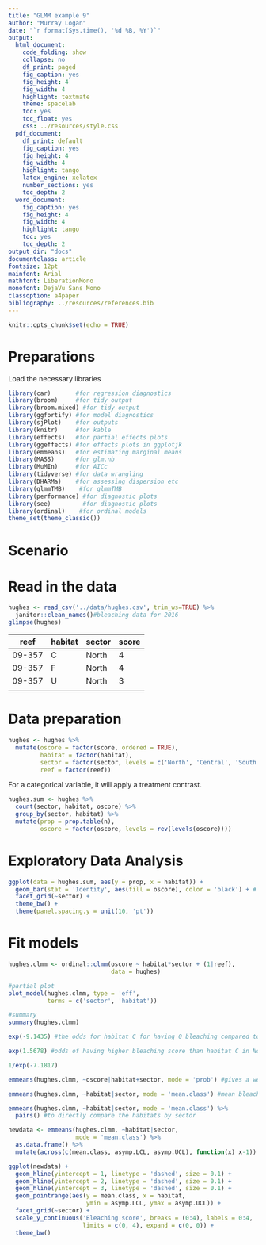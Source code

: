 ```yaml
---
title: "GLMM example 9"
author: "Murray Logan"
date: "`r format(Sys.time(), '%d %B, %Y')`"
output:
  html_document:
    code_folding: show
    collapse: no
    df_print: paged
    fig_caption: yes
    fig_height: 4
    fig_width: 4
    highlight: textmate
    theme: spacelab
    toc: yes
    toc_float: yes
    css: ../resources/style.css
  pdf_document:
    df_print: default
    fig_caption: yes
    fig_height: 4
    fig_width: 4
    highlight: tango
    latex_engine: xelatex
    number_sections: yes
    toc_depth: 2
  word_document:
    fig_caption: yes
    fig_height: 4
    fig_width: 4
    highlight: tango
    toc: yes
    toc_depth: 2
output_dir: "docs"
documentclass: article
fontsize: 12pt
mainfont: Arial
mathfont: LiberationMono
monofont: DejaVu Sans Mono
classoption: a4paper
bibliography: ../resources/references.bib
---
```


```r
knitr::opts_chunk$set(echo = TRUE)
```

# Preparations

Load the necessary libraries

```r
library(car)       #for regression diagnostics
library(broom)     #for tidy output
library(broom.mixed) #for tidy output
library(ggfortify) #for model diagnostics
library(sjPlot)    #for outputs
library(knitr)     #for kable
library(effects)   #for partial effects plots
library(ggeffects) #for effects plots in ggplotjk
library(emmeans)   #for estimating marginal means
library(MASS)      #for glm.nb
library(MuMIn)     #for AICc
library(tidyverse) #for data wrangling
library(DHARMa)    #for assessing dispersion etc
library(glmmTMB)    #for glmmTMB
library(performance) #for diagnostic plots
library(see)         #for diagnostic plots
library(ordinal)    #for ordinal models
theme_set(theme_classic())
```


# Scenario

# Read in the data

```r
hughes <- read_csv('../data/hughes.csv', trim_ws=TRUE) %>%
  janitor::clean_names()#bleaching data for 2016
glimpse(hughes)
```

| reef   | habitat | sector | score |
|--------|---------|--------|-------|
| 09-357 | C       | North  | 4     |
| 09-357 | F       | North  | 4     |
| 09-357 | U       | North  | 3     |
|        |         |        |       |

# Data preparation
```r
hughes <- hughes %>%
  mutate(oscore = factor(score, ordered = TRUE),
         habitat = factor(habitat),
         sector = factor(sector, levels = c('North', 'Central', 'South')),
         reef = factor(reef))
```
For a categorical variable, it will apply a treatment contrast.

```r
hughes.sum <- hughes %>%
  count(sector, habitat, oscore) %>%
  group_by(sector, habitat) %>%
  mutate(prop = prop.table(n),
         oscore = factor(oscore, levels = rev(levels(oscore))))
```


# Exploratory Data Analysis
```r
ggplot(data = hughes.sum, aes(y = prop, x = habitat)) +
  geom_bar(stat = 'Identity', aes(fill = oscore), color = 'black') + #'Identity' means don't do anything on it, multiply by 1
  facet_grid(~sector) +
  theme_bw() +
  theme(panel.spacing.y = unit(10, 'pt'))
```


# Fit models

```r
hughes.clmm <- ordinal::clmm(oscore ~ habitat*sector + (1|reef),
                             data = hughes)

#partial plot
plot_model(hughes.clmm, type = 'eff',
           terms = c('sector', 'habitat'))

#summary
summary(hughes.clmm)

exp(-9.1435) #the odds for habitat C for having 0 bleaching compared to having a higher bleaching that that is 0.0001069125%

exp(1.5678) #odds of having higher bleaching score than habitat C in North sector

1/exp(-7.1817)

emmeans(hughes.clmm, ~oscore|habitat+sector, mode = 'prob') #gives a weighed average so the sum of each column probability is 1

emmeans(hughes.clmm, ~habitat|sector, mode = 'mean.class') #mean bleaching for each sector, need to subtract 1 from everything because bleaching classes start from 0

emmeans(hughes.clmm, ~habitat|sector, mode = 'mean.class') %>%
  pairs() #to directly compare the habitats by sector
```
```r
newdata <- emmeans(hughes.clmm, ~habitat|sector, 
                   mode = 'mean.class') %>%
  as.data.frame() %>%
  mutate(across(c(mean.class, asymp.LCL, asymp.UCL), function(x) x-1))

ggplot(newdata) +
  geom_hline(yintercept = 1, linetype = 'dashed', size = 0.1) +
  geom_hline(yintercept = 2, linetype = 'dashed', size = 0.1) +
  geom_hline(yintercept = 3, linetype = 'dashed', size = 0.1) +
  geom_pointrange(aes(y = mean.class, x = habitat,
                      ymin = asymp.LCL, ymax = asymp.UCL)) +
  facet_grid(~sector) +
  scale_y_continuous('Bleaching score', breaks = (0:4), labels = 0:4,
                     limits = c(0, 4), expand = c(0, 0)) +
  theme_bw()
```

